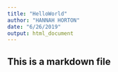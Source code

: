 ```yaml
---
title: "HelloWorld"
author: "HANNAH HORTON"
date: "6/26/2019"
output: html_document
---
```


## This is a markdown file